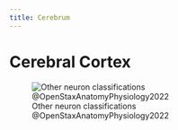 ```yaml
---
title: Cerebrum
---
```



# Cerebral Cortex


![Other neuron classifications @OpenStaxAnatomyPhysiology2022](/The Archive/Images/OpenStax Anatomy and Physiology 2e/fig12.10 openstax Other Neuron Classifications.jpeg){#fig-openstax-fig12.10}
